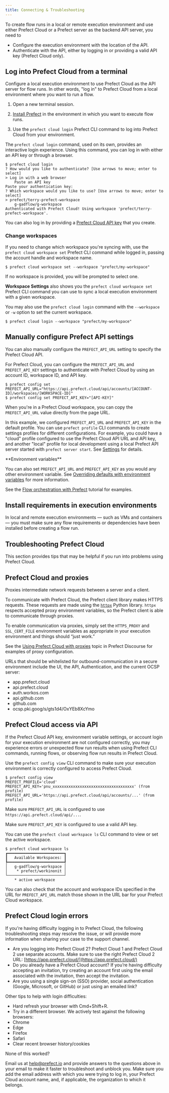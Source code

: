 ```yaml
---
title: Connecting & Troubleshooting
---
```

To create flow runs in a local or remote execution environment and use either Prefect Cloud or a Prefect server as the backend API server, you need to

*   Configure the execution environment with the location of the API.
*   Authenticate with the API, either by logging in or providing a valid API key (Prefect Cloud only).

Log into Prefect Cloud from a terminal
---------------------------------------------------------------------------------------------------

Configure a local execution environment to use Prefect Cloud as the API server for flow runs. In other words, "log in" to Prefect Cloud from a local environment where you want to run a flow.

1.  Open a new terminal session.
2.  [Install Prefect](https://docs.prefect.io/getting-started/installation/) in the environment in which you want to execute flow runs.

1.  Use the `prefect cloud login` Prefect CLI command to log into Prefect Cloud from your environment.

The `prefect cloud login` command, used on its own, provides an interactive login experience. Using this command, you can log in with either an API key or through a browser.

```
$ prefect cloud login
? How would you like to authenticate? [Use arrows to move; enter to select]
> Log in with a web browser
    Paste an API key
Paste your authentication key:
? Which workspace would you like to use? [Use arrows to move; enter to select]
> prefect/terry-prefect-workspace
    g-gadflow/g-workspace
Authenticated with Prefect Cloud! Using workspace 'prefect/terry-prefect-workspace'.

```


You can also log in by providing a [Prefect Cloud API key](https://docs.prefect.io/2.19.1/cloud/users/api-keys/) that you create.

### Change workspaces

If you need to change which workspace you're syncing with, use the `prefect cloud workspace set` Prefect CLI command while logged in, passing the account handle and workspace name.

```
$ prefect cloud workspace set --workspace "prefect/my-workspace"

```


If no workspace is provided, you will be prompted to select one.

**Workspace Settings** also shows you the `prefect cloud workspace set` Prefect CLI command you can use to sync a local execution environment with a given workspace.

You may also use the `prefect cloud login` command with the `--workspace` or `-w` option to set the current workspace.

```
$ prefect cloud login --workspace "prefect/my-workspace"

```


Manually configure Prefect API settings
-----------------------------------------------------------------------------------------------------

You can also manually configure the `PREFECT_API_URL` setting to specify the Prefect Cloud API.

For Prefect Cloud, you can configure the `PREFECT_API_URL` and `PREFECT_API_KEY` settings to authenticate with Prefect Cloud by using an account ID, workspace ID, and API key.

```
$ prefect config set PREFECT_API_URL="https://api.prefect.cloud/api/accounts/[ACCOUNT-ID]/workspaces/[WORKSPACE-ID]"
$ prefect config set PREFECT_API_KEY="[API-KEY]"

```


When you're in a Prefect Cloud workspace, you can copy the `PREFECT_API_URL` value directly from the page URL.

In this example, we configured `PREFECT_API_URL` and `PREFECT_API_KEY` in the default profile. You can use `prefect profile` CLI commands to create settings profiles for different configurations. For example, you could have a "cloud" profile configured to use the Prefect Cloud API URL and API key, and another "local" profile for local development using a local Prefect API server started with `prefect server start`. See [Settings](https://docs.prefect.io/concepts/settings/) for details.

<Note>
**Environment variables**

You can also set `PREFECT_API_URL` and `PREFECT_API_KEY` as you would any other environment variable. See [Overriding defaults with environment variables](https://docs.prefect.io/concepts/settings/#overriding-defaults-with-environment-variables) for more information.
</Note>



See the [Flow orchestration with Prefect](https://docs.prefect.io/tutorial/flows/) tutorial for examples.

Install requirements in execution environments
-------------------------------------------------------------------------------------------------------------------

In local and remote execution environments — such as VMs and containers — you must make sure any flow requirements or dependencies have been installed before creating a flow run.

Troubleshooting Prefect Cloud
---------------------------------------------------------------------------------

This section provides tips that may be helpful if you run into problems using Prefect Cloud.

Prefect Cloud and proxies
-------------------------------------------------------------------------

Proxies intermediate network requests between a server and a client.

To communicate with Prefect Cloud, the Prefect client library makes HTTPS requests. These requests are made using the [`httpx`](https://www.python-httpx.org/) Python library. `httpx` respects accepted proxy environment variables, so the Prefect client is able to communicate through proxies.

To enable communication via proxies, simply set the `HTTPS_PROXY` and `SSL_CERT_FILE` environment variables as appropriate in your execution environment and things should “just work.”

See the [Using Prefect Cloud with proxies](https://discourse.prefect.io/t/using-prefect-cloud-with-proxies/1696) topic in Prefect Discourse for examples of proxy configuration.

URLs that should be whitelisted for outbound-communication in a secure environment include the UI, the API, Authentication, and the current OCSP server:

*   app.prefect.cloud
*   api.prefect.cloud
*   auth.workos.com
*   api.github.com
*   github.com
*   ocsp.pki.goog/s/gts1d4/OxYEb8XcYmo

Prefect Cloud access via API
-------------------------------------------------------------------------------

If the Prefect Cloud API key, environment variable settings, or account login for your execution environment are not configured correctly, you may experience errors or unexpected flow run results when using Prefect CLI commands, running flows, or observing flow run results in Prefect Cloud.

Use the `prefect config view` CLI command to make sure your execution environment is correctly configured to access Prefect Cloud.

```
$ prefect config view
PREFECT_PROFILE='cloud'
PREFECT_API_KEY='pnu_xxxxxxxxxxxxxxxxxxxxxxxxxxxxxxxxxxxx' (from profile)
PREFECT_API_URL='https://api.prefect.cloud/api/accounts/...' (from profile)

```


Make sure `PREFECT_API_URL` is configured to use `https://api.prefect.cloud/api/...`.

Make sure `PREFECT_API_KEY` is configured to use a valid API key.

You can use the `prefect cloud workspace ls` CLI command to view or set the active workspace.

```
$ prefect cloud workspace ls
┏━━━━━━━━━━━━━━━━━━━━━━━━━┓
┃   Available Workspaces: ┃
┡━━━━━━━━━━━━━━━━━━━━━━━━━┩
│   g-gadflow/g-workspace │
│    * prefect/workinonit │
└─────────────────────────┘
    * active workspace

```


You can also check that the account and workspace IDs specified in the URL for `PREFECT_API_URL` match those shown in the URL bar for your Prefect Cloud workspace.

Prefect Cloud login errors
---------------------------------------------------------------------------

If you're having difficulty logging in to Prefect Cloud, the following troubleshooting steps may resolve the issue, or will provide more information when sharing your case to the support channel.

*   Are you logging into Prefect Cloud 2? Prefect Cloud 1 and Prefect Cloud 2 use separate accounts. Make sure to use the right Prefect Cloud 2 URL: [https://app.prefect.cloud/](https://app.prefect.cloud/)
*   Do you already have a Prefect Cloud account? If you’re having difficulty accepting an invitation, try creating an account first using the email associated with the invitation, then accept the invitation.
*   Are you using a single sign-on (SSO) provider, social authentication (Google, Microsoft, or GitHub) or just using an emailed link?

Other tips to help with login difficulties:

*   Hard refresh your browser with Cmd+Shift+R.
*   Try in a different browser. We actively test against the following browsers:
*   Chrome
*   Edge
*   Firefox
*   Safari
*   Clear recent browser history/cookies

None of this worked?

Email us at [help@prefect.io](mailto:help@prefect.io) and provide answers to the questions above in your email to make it faster to troubleshoot and unblock you. Make sure you add the email address with which you were trying to log in, your Prefect Cloud account name, and, if applicable, the organization to which it belongs.